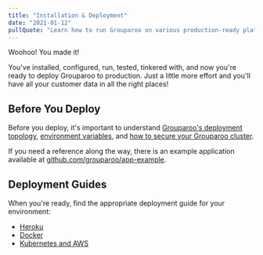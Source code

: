 ```yaml
---
title: "Installation & Deployment"
date: "2021-01-12"
pullQuote: "Learn how to run Grouparoo on various production-ready platforms."
---
```


Woohoo! You made it!

You've installed, configured, run, tested, tinkered with, and now you're ready to deploy Grouparoo to production. Just a little more effort and you'll have all your customer data in all the right places!

## Before You Deploy

Before you deploy, it's important to understand [Grouparoo's deployment topology](/docs/support/network), [environment variables](/docs/config/environment), and [how to secure your Grouparoo cluster](/docs/support/security).

If you need a reference along the way, there is an example application available at [github.com/grouparoo/app-example](https://github.com/grouparoo/app-example).

## Deployment Guides

When you're ready, find the appropriate deployment guide for your environment:

- [Heroku](/docs/deployment/heroku)
- [Docker](/docs/deployment/docker)
- [Kubernetes and AWS](/docs/deployment/aws-and-k8s)
